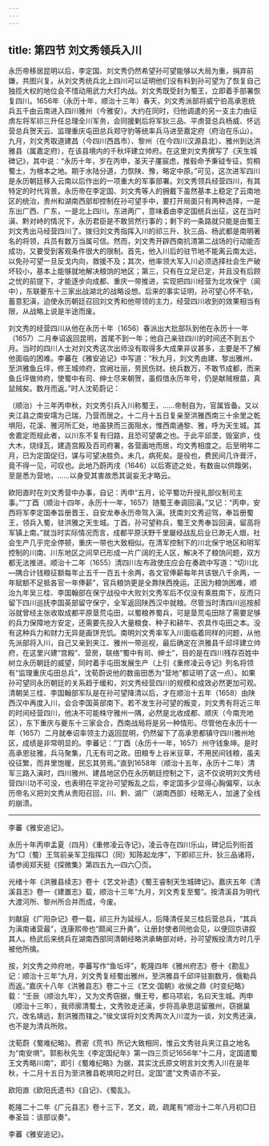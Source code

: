 ```yaml
---
---
---
```

title: 第四节 刘文秀领兵入川
---




永历帝移居昆明以后，李定国、刘文秀仍然希望孙可望能够以大局为重，捐弃前嫌，共图兴复。从刘文秀统兵北上四川可以证明他们没有料到孙可望为了恢复自己独揽大权的地位会不惜动用武力大打内战。刘文秀既受封为蜀王，立即着手部署恢复四川。1656年（永历十年，顺治十三年）春天，刘文秀派部将威宁伯高承恩统兵五千由云南进入四川雅州（今雅安）。大约在同时，归他调遣的另一支主力由征虏左将军祁三升任总理全川军务，会同援剿后将军狄三品、平虏营总兵杨威、怀远营总兵贺天云、监理重庆屯田总兵郑守豹等统率兵马进至嘉定府（府治在乐山）。九月，刘文秀取道建昌（今四川西昌市）、黎州（在今四川汉源县北）、雅州到达洪雅县（属嘉定府），在该县境内的千秋坪建立帅府。在这里刘文秀撰写了《天生城碑记》，其中说：“永历十年，岁在丙申，圣天子厪宸虑，推毂命予秉钺专征，剪桐蜀土，为根本之地。期于水陆分道，力恢陕、豫，略定中原。”可见，这次进军四川是永历朝廷移入云南以后作出的一项重大的军事部署。刘文秀领兵经营四川，有其特定的时代背景。永历帝在李定国、刘文秀等人的拥戴下虽然基本上稳定了云南地区的统治，贵州和湖南西部却控制在孙可望手中，要打开局面只有两种选择，一是东出广西、广东，一是北上四川。东进两广，意味着由李定国统兵出征，这在当时滇、黔对峙的情况下，永历君臣是不敢贸然行事的；剩下的一条路就只能是由蜀王刘文秀出马经营四川了。拨归刘文秀指挥入川的祁三升、狄三品、杨武都是南明著名的将领，兵员有数万当属可信。然而，刘文秀开辟西南抗清第二战场的行动能否成功，又要受到客观条件很大的限制。首先，他入川后的驻节地不能离云南太远，以免孙可望一旦反戈内向，救援不及；其次，他率领大军入川必须选择社会生产破坏较小，基本上能够就地解决粮饷的地区；第三，只有在立足已定，并且没有后顾之忧的前提下，才能逐步向成都、重庆一带推进，实现把四川经营为北攻保宁（阆中），东联夔东十三家出战湖北的战略设想。后来的事实证明，孙可望心怀不轨，蓄意犯滇，迫使永历朝廷召回刘文秀和他带领的主力，经营四川收到的效果相当有限，从战略上说是半途而废。

刘文秀的经营四川从他在永历十年（1656）春派出大批部队到他在永历十一年（1657）二月奉诏返回昆明，首尾不到一年；他自己亲驻四川的时间还不到五个月。当时的四川人士对刘文秀这次出师没有取得多大成果非议甚多，主要是不了解他面临的困难。李蕃在《雅安追记》中写道：“秋九月，刘文秀由建、黎出雅州，至洪雅鱼丘坪，修王城帅府，宫阙壮丽，劳民伤财。统兵数万，不敢节成都，而来鱼丘坪做帅府，使蜀中有司、绅士尽来朝贺，虽假借永历年号，仍是献贼根苗，真鼠贼矣。数月而返。”时人沈荀蔚记：

（顺治）十三年丙申秋，刘文秀引兵入川称蜀王，……帝制自为，官属皆备。又以夹江县之南安壖为己瑞，乃营而居之。十二月十五日复亲至洪雅西南三十余里之乾埧阳，花溪、雅河所汇处，地虽狭而三面阻水，惟西南通黎、雅，呼为天生城。其舍嘉定而规此者，以川东不复有归路，且恐可望袭之也。于此平邱垄，毁室庐，伐大木，烧绿瓦，建造宫殿及百司府署，各营画地而居，均文秀相度之。后至明年二月，已为定国促归，谋与可望决胜负。未几，病死矣。是役也，费民间几许膏汗，竟不得一见，可叹也。此地乃蔚丙戌（1646）以后寄迹之处，有数亩以供饘粥，至是悉为营地，……以身受其害故悉其诞妄无才略云。



欧阳直时在刘文秀营中办事，自记：丙申“五月，论平蜀功升授礼部仪制司主事。”“丁酉（顺治十四年，永历十一年，1657）随蜀王奉调回滇。”又记：“丙申，安西将军李定国奉旨册晋王，自安龙奉永历帝驾入滇。抚南刘文秀迎驾，奉旨册蜀王，领兵入蜀，驻洪雅之天生城。丁酉，孙可望称兵，蜀王文秀奉旨回滇，留高将军镇上南。”就当时实际情况而言，成都平原沃野千里屡经战乱后业已渺无人烟，社会生产几乎完全停顿，重庆一带也大致相似。在清军控制下的川北保宁地区和明军控制的川南、川东地区之间早已形成一片广阔的无人区，解决不了粮饷问题，双方都无法推进。顺治十二年（1655）清四川左布政使庄应会在奏疏中写道：“切川北—隅合计钱粮征额每年止五千一百五十余两，各文官俸薪每年共该银八千余两，一年赋额不足抵各官一年俸薪”，官兵粮饷更是全靠陕西挽运。正因为粮饷困难，顺治九年吴三桂、李国翰部在保宁战役中大败刘文秀军后不仅没有乘胜南下，反而只留下四川巡抚李国英部留守保宁，全军返回陕西汉中就粮。尽管当时清四川巡按郝浴就曾经主张收取成都平原垦荒屯田，以蜀粮养蜀兵，可是垦荒屯田除了需要足够的兵力保障地方安定，还需要先投入大量粮食、种子和耕牛、农具作屯田之本。没有这种兵力和财力无异是画饼充饥。南明刘文秀率军入川面临着同样的问题，从他先派部将入川，自己又亲到夹江、雅州一带巡视，最后确定在洪雅县千邱坪建立帅府，在这里兴建“宫殿”、营房，联络“蜀中有司、绅士”，目的是在四川残存百姓中树立永历朝廷的威望，同时着手屯田发展生产（上引《重修凌云寺记》列名将领有“监理重庆屯田总兵”，沈荀蔚说他的数亩田悉为“营地”都证明了这一点）。如果孙可望同永历朝廷的关系趋于缓和，刘文秀经营四川的规模和成效必然更加可观。清朝吴三桂、李国翰部军队是在孙可望降清以后，才在顺治十五年（1658）由陕西汉中再度入川，会合李国英部南下。若不发生孙可望的叛变，刘文秀有将近三年的时间经营四川，他决不可能株守雅州一隅，必然是北收成都、顺庆（今南充地区），东下重庆与夔东十三家会合，西南战局将是另一种情形。尽管他在永历十一年（1657）二月就奉诏率领主力返回昆明，仍然留下了高承恩都镇守四川雅州地区，成绩是非常明显的。李蕃记：“丁酉（永历十一年，1657）州守钱象坤。是时高承恩驻雅，兵马聚集，几无有司之政。田粮专上谷米豆草，不用民间钱粮，虽夫役征繁，而井里饱暖，民忘其劳焉。”直到1658年（顺治十五年，永历十二年）清军三路入滇时，四川雅州、建昌地区仍在永历朝廷控制之下，这不仅说明刘文秀经营四川功不可没，也表明在平定孙可望叛乱之后，李定国多少显得心胸偏窄，以永历帝名义把刘文秀从贵阳召回，川、黔、湖广（湖南西部）经略无人，加速了全线的崩溃。



* * *



李蕃《雅安追记》。 ​​​​​​​​​



永历十年丙申孟夏（四月）《重修凌云寺记》，凌云寺在四川乐山，碑记后列衔首为“□（蜀）王驾前亲军卫指挥□（同）知陈起龙序”，下即祁三升、狄三品诸将，请参阅郑天挺《探微集》第四五九—四六〇页。 ​​​​​​​​​



光绪十年《洪雅县续志》卷十《艺文补遗》《蜀王睿制天生城碑记》。嘉庆五年《清溪县志》卷一《建置志》载，顺治十三年“九月，刘文秀复至蜀”。按清溪县为明代大渡河所、黎州所合并而成，今废。 ​​​​​​​​​



刘献庭《广阳杂记》卷一载，祁三升为延绥人，后降清任吴三桂后营总兵，“其兵为滇南诸营最”，连康熙帝也“颇闻三升勇”，让册封使者同他会见，以便回京讲叙其人。杨武后来统兵在湖南西部同清朝经略洪承畴部对峙，孙可望叛投清方时几乎被他所擒。 ​​​​​​​​​



按，刘文秀之帅府地，李蕃写作“鱼坵坪”，乾隆四年《雅州府志》卷十《勘乱》记：顺治十三年“九月，刘文秀复经蜀出雅州，至洪雅县千邱坪驻劄数月，俄勒兵而返。”嘉庆十八年《洪雅县志》卷二十三《艺文·国朝》收侯之鼎《时变纪略》载：“壬辰（顺治九年），又为文秀窃据，僭王号，都马项岩，名曰天生城。丙申（顺治十三年），我师廓清蜀土，文秀败走还滇，步将高承恩逗留雅州，窃据巢穴，改名靖远，割洪雅而辖之。”侯文误将刘文秀两次入川混为一谈，刘文秀还滇，也不是为清兵所败。 ​​​​​​​​​



沈荀蔚《蜀难纪略》。费密《荒书》所记大致相同，惟云文秀驻兵夹江县之地名为“南安埧”。郭影秋先生《李定国纪年》第一四三页记1656年“十二月，定国遣蜀王文秀略川南”，即引《蜀难纪略》为据，其实沈氏原文明言刘文秀入川在是年秋，十二月十五日为至洪雅县乾埧阳之时日。定国“遣”文秀语亦不妥。 ​​​​​​​​​



欧阳直《欧阳氏遗书》《自记》、《蜀乱》。 ​​​​​​​​​



乾隆二十二年《广元县志》卷十三下，艺文，疏，疏尾有“顺治十二年八月初□日奉圣旨：该部议奏”。 ​​​​​​​​​



李蕃《雅安追记》。 ​​​​​​​​​